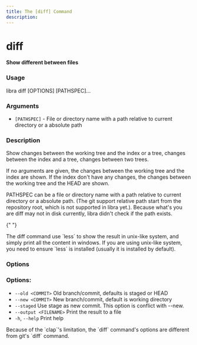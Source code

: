 ```yaml
---
title: The [diff] Command
description:
---
```


# diff

**Show different between files**

### Usage

libra diff [OPTIONS] [PATHSPEC]...

### Arguments

-  `[PATHSPEC]` - File or directory name with a path relative to current directory or a absolute path

### Description

Show changes between the working tree and the index or a tree, changes between the index and a tree, changes between two trees.

If no arguments are given, the changes between the working tree and the index are shown. If the index don't have any changes, the changes between the working tree and the HEAD are shown.

PATHSPEC can be a file or directory name with a path relative to current directory or a absolute path. (The git support relative path start from the repository root, which is not supported in libra yet.). Because what's you are diff may not in disk currently, libra didn't check if the path exists.

{" "}

<Note type="note" title="Note">
    The diff command use `less` to show the result in unix-like system, and
    simply print all the content in windows. If you are using unix-like system,
    you need to ensure `less` is installed (usually it is installed by default).
</Note>

### Options

### Options:

-   `--old <COMMIT>` Old branch/commit, defaults is staged or HEAD
-   `--new <COMMIT>` New branch/commit, default is working directory
-   `--staged` Use stage as new commit. This option is conflict with --new.
-   `--output <FILENAME>` Print the result to a file
-   `-h`, `--help` Print help

<Note type="note" title="Note">
    Because of the `clap`'s limitation, the `diff` command's options are
    different from git's `diff` command.
</Note>
